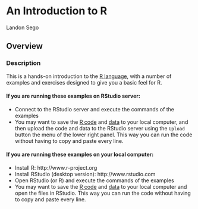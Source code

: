 # An Introduction to R #

Landon Sego

## Overview ##

### Description ###

This is a hands-on introduction to the [R language](http://www.R-project.org), with a number of examples and exercises designed to
give you a basic feel for R.

#### If you are running these examples on RStudio server:

- Connect to the RStudio server and execute the commands of the examples
- You may want to save the [R code](#r-code) and [data](#data) to your local computer, and then 
upload the code and data to the RStudio server using the `Upload` button the menu of the lower right panel. This way you can run the code without having to copy and paste every line.

#### If you are running these examples on your local computer:

- Install R: http://www.r-project.org
- Install RStudio (desktop version): http://www.rstudio.com
- Open RStudio (or R) and execute the commands of the examples
- You may want to save the [R code](#r-code) and [data](#data) to your local computer and open the files in RStudio. This way you can
 run the code without having to copy and paste every line.

